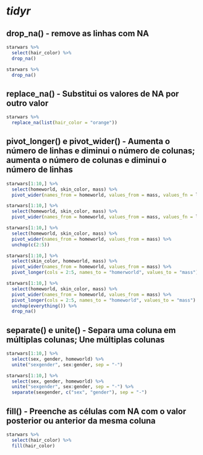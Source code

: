 # *tidyr*


## drop_na() - remove as linhas com NA
```r
starwars %>% 
  select(hair_color) %>% 
  drop_na()

starwars %>%
  drop_na()
```


## replace_na() - Substitui os valores de NA por outro valor
```r
starwars %>% 
  replace_na(list(hair_color = "orange"))
```


## pivot_longer() e pivot_wider() - Aumenta o número de linhas e diminui o número de colunas; aumenta o número de colunas e diminui o número de linhas
```r
starwars[1:10,] %>%
  select(homeworld, skin_color, mass) %>% 
  pivot_wider(names_from = homeworld, values_from = mass, values_fn = list)

starwars[1:10,] %>%
  select(homeworld, skin_color, mass) %>% 
  pivot_wider(names_from = homeworld, values_from = mass, values_fn = list)

starwars[1:10,] %>%
  select(homeworld, skin_color, mass) %>% 
  pivot_wider(names_from = homeworld, values_from = mass) %>% 
  unchop(c(2:5))

starwars[1:10,] %>%
  select(skin_color, homeworld, mass) %>%
  pivot_wider(names_from = homeworld, values_from = mass) %>%
  pivot_longer(cols = 2:5, names_to = "homerworld", values_to = "mass")

starwars[1:10,] %>%
  select(homeworld, skin_color, mass) %>%
  pivot_wider(names_from = homeworld, values_from = mass) %>%
  pivot_longer(cols = 2:5, names_to = "homeworld", values_to = "mass") %>%
  unchop(everything()) %>% 
  drop_na()
```


## separate() e unite() - Separa uma coluna em múltiplas colunas; Une múltiplas colunas
```r
starwars[1:10,] %>% 
  select(sex, gender, homeworld) %>% 
  unite("sexgender", sex:gender, sep = "-")

starwars[1:10,] %>% 
  select(sex, gender, homeworld) %>% 
  unite("sexgender", sex:gender, sep = "-") %>% 
  separate(sexgender, c("sex", "gender"), sep = "-")
```


## fill() - Preenche as células com NA com o valor posterior ou anterior da mesma coluna
```r
starwars %>% 
  select(hair_color) %>% 
  fill(hair_color)
```